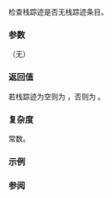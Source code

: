 {{cpp/utility/basic_stacktrace/title | empty}}
{{cpp/utility/basic_stacktrace/navbar}}
{{dcl begin}}
{{dcl|since=c++23|
bool empty() const noexcept;
}}
{{dcl end}}

检查栈踪迹是否无栈踪迹条目。

===参数===
（无）

===返回值===
若栈踪迹为空则为 {{c|true}}，否则为 {{c|false}}。

===复杂度===
常数。

===示例===
{{example
|code=
#include &lt;stacktrace&gt;
#include &lt;iostream&gt;
 
int main()
{
    std::cout &lt;&lt; std::boolalpha;
    std::stacktrace bktr;
    std::cout &lt;&lt; "起初, bktr.empty(): " &lt;&lt; bktr.empty() &lt;&lt; '\n';

    bktr = std::stacktrace::current();
    std::cout &lt;&lt; "获取条目后, bktr.empty(): " &lt;&lt; bktr.empty() &lt;&lt; '\n';
}
|p=true
|output=
起初, bktr.empty(): true
获取条目后, bktr.empty(): false
}}

===参阅===
{{dsc begin}}
{{dsc inc|cpp/utility/basic_stacktrace/dsc size}}
{{dsc end}}

{{langlinks|en|es|ja|ru}}